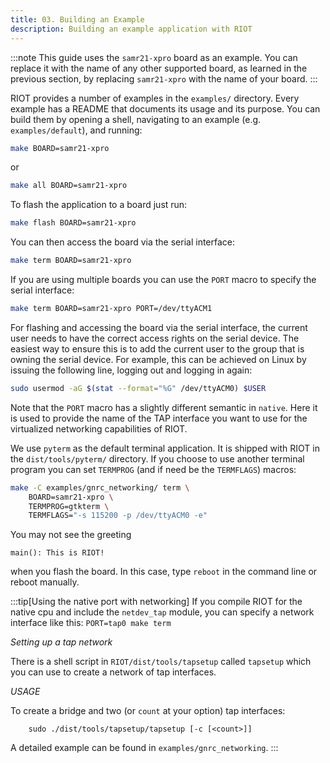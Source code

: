 ```yaml
---
title: 03. Building an Example
description: Building an example application with RIOT
---
```



<Contact />

:::note
This guide uses the `samr21-xpro` board as an example. 
You can replace it with the name of any other supported board, 
as learned in the previous section, by replacing `samr21-xpro`
with the name of your board.
:::

RIOT provides a number of examples in the `examples/` directory. Every example
has a README that documents its usage and its purpose. You can build them by
opening a shell, navigating to an example (e.g. `examples/default`), and
running:

```bash
make BOARD=samr21-xpro
```

or

```bash
make all BOARD=samr21-xpro
```

To flash the application to a board just run:

```bash
make flash BOARD=samr21-xpro
```

You can then access the board via the serial interface:

```bash
make term BOARD=samr21-xpro
```

If you are using multiple boards you can use the `PORT` macro to specify the
serial interface:

```bash
make term BOARD=samr21-xpro PORT=/dev/ttyACM1
```

For flashing and accessing the board via the serial interface, the current user
needs to have the correct access rights on the serial device.
The easiest way to ensure this is to add the current user to the group that is
owning the serial device. For example, this can be achieved on Linux by issuing
the following line, logging out and logging in again:

```bash
sudo usermod -aG $(stat --format="%G" /dev/ttyACM0) $USER
```

Note that the `PORT` macro has a slightly different semantic in `native`. Here
it is used to provide the name of the TAP interface you want to use for the
virtualized networking capabilities of RIOT.

We use `pyterm` as the default terminal application. It is shipped with RIOT in
the `dist/tools/pyterm/` directory. If you choose to use another terminal
program you can set `TERMPROG` (and if need be the `TERMFLAGS`) macros:

```bash
make -C examples/gnrc_networking/ term \
    BOARD=samr21-xpro \
    TERMPROG=gtkterm \
    TERMFLAGS="-s 115200 -p /dev/ttyACM0 -e"
```

You may not see the greeting

```plaintext title="The greeting message from the board"
main(): This is RIOT!
```

when you flash the board. In this case, type `reboot` in the command line or reboot manually.

:::tip[Using the native port with networking]
If you compile RIOT for the native cpu and include the `netdev_tap` module,
you can specify a network interface like this: `PORT=tap0 make term`

*Setting up a tap network*

There is a shell script in `RIOT/dist/tools/tapsetup` called `tapsetup` which
you can use to create a network of tap interfaces.

*USAGE*

To create a bridge and two (or `count` at your option) tap interfaces:
```shell
    sudo ./dist/tools/tapsetup/tapsetup [-c [<count>]]
```

A detailed example can be found in `examples/gnrc_networking`.
:::

